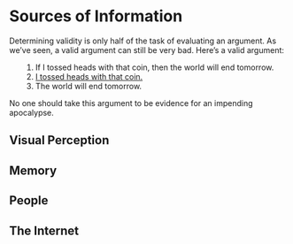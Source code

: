 # Sources of Information

Determining validity is only half of the task of evaluating an argument. As we've seen, a valid argument can still be very bad. Here's a valid argument:

<ul class="list-arg">
1. If I tossed heads with that coin, then the world will end tomorrow.
2. <u>I tossed heads with that coin.</u>
3. The world will end tomorrow.
</ul>

No one should take this argument to be evidence for an impending apocalypse. 

## Visual Perception


## Memory


## People



## The Internet